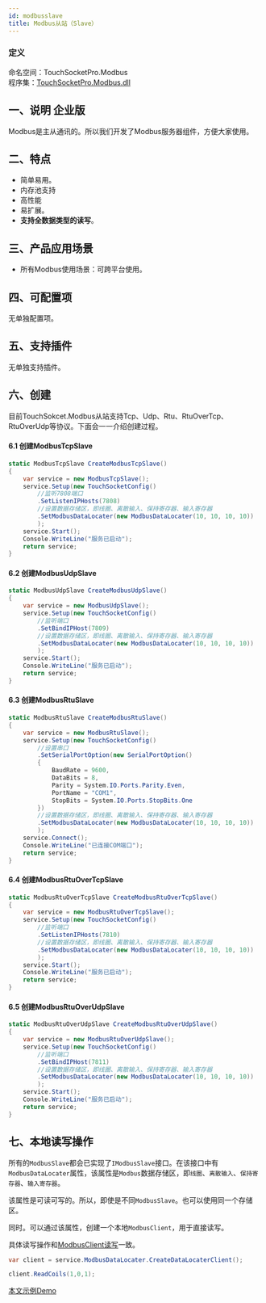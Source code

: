 ```yaml
---
id: modbusslave
title: Modbus从站（Slave）
---
```



### 定义

命名空间：TouchSocketPro.Modbus <br/>
程序集：[TouchSocketPro.Modbus.dll](https://www.nuget.org/packages/TouchSocketPro.Modbus)


## 一、说明 <Tag>企业版</Tag>

Modbus是主从通讯的。所以我们开发了Modbus服务器组件，方便大家使用。


## 二、特点

- 简单易用。
- 内存池支持
- 高性能
- 易扩展。
- **支持全数据类型的读写**。

## 三、产品应用场景

- 所有Modbus使用场景：可跨平台使用。

## 四、可配置项

无单独配置项。

## 五、支持插件

无单独支持插件。

## 六、创建

目前TouchSokcet.Modbus从站支持Tcp、Udp、Rtu、RtuOverTcp、RtuOverUdp等协议。下面会一一介绍创建过程。

#### 6.1 创建ModbusTcpSlave

```csharp showLineNumbers
static ModbusTcpSlave CreateModbusTcpSlave()
{
    var service = new ModbusTcpSlave();
    service.Setup(new TouchSocketConfig()
        //监听7808端口
        .SetListenIPHosts(7808)
        //设置数据存储区，即线圈、离散输入、保持寄存器、输入寄存器
        .SetModbusDataLocater(new ModbusDataLocater(10, 10, 10, 10))
        );
    service.Start();
    Console.WriteLine("服务已启动");
    return service;
}
```

#### 6.2 创建ModbusUdpSlave

```csharp showLineNumbers
static ModbusUdpSlave CreateModbusUdpSlave()
{
    var service = new ModbusUdpSlave();
    service.Setup(new TouchSocketConfig()
        //监听端口
        .SetBindIPHost(7809)
        //设置数据存储区，即线圈、离散输入、保持寄存器、输入寄存器
        .SetModbusDataLocater(new ModbusDataLocater(10, 10, 10, 10))
        );
    service.Start();
    Console.WriteLine("服务已启动");
    return service;
}
```

#### 6.3 创建ModbusRtuSlave

```csharp showLineNumbers
static ModbusRtuSlave CreateModbusRtuSlave()
{
    var service = new ModbusRtuSlave();
    service.Setup(new TouchSocketConfig()
        //设置串口
        .SetSerialPortOption(new SerialPortOption()
        {
            BaudRate = 9600,
            DataBits = 8,
            Parity = System.IO.Ports.Parity.Even,
            PortName = "COM1",
            StopBits = System.IO.Ports.StopBits.One
        })
        //设置数据存储区，即线圈、离散输入、保持寄存器、输入寄存器
        .SetModbusDataLocater(new ModbusDataLocater(10, 10, 10, 10))
        );
    service.Connect();
    Console.WriteLine("已连接COM端口");
    return service;
}
```

#### 6.4 创建ModbusRtuOverTcpSlave

```csharp showLineNumbers
static ModbusRtuOverTcpSlave CreateModbusRtuOverTcpSlave()
{
    var service = new ModbusRtuOverTcpSlave();
    service.Setup(new TouchSocketConfig()
        //监听端口
        .SetListenIPHosts(7810)
        //设置数据存储区，即线圈、离散输入、保持寄存器、输入寄存器
        .SetModbusDataLocater(new ModbusDataLocater(10, 10, 10, 10))
        );
    service.Start();
    Console.WriteLine("服务已启动");
    return service;
}
```

#### 6.5 创建ModbusRtuOverUdpSlave

```csharp showLineNumbers
static ModbusRtuOverUdpSlave CreateModbusRtuOverUdpSlave()
{
    var service = new ModbusRtuOverUdpSlave();
    service.Setup(new TouchSocketConfig()
        //监听端口
        .SetBindIPHost(7811)
        //设置数据存储区，即线圈、离散输入、保持寄存器、输入寄存器
        .SetModbusDataLocater(new ModbusDataLocater(10, 10, 10, 10))
        );
    service.Start();
    Console.WriteLine("服务已启动");
    return service;
}
```

## 七、本地读写操作

所有的`ModbusSlave`都会已实现了`IModbusSlave`接口。在该接口中有`ModbusDataLocater`属性，该属性是`Modbus`数据存储区，即`线圈`、`离散输入`、`保持寄存器`、`输入寄存器`。

该属性是可读可写的。所以，即使是不同`ModbusSlave`。也可以使用同一个存储区。

同时。可以通过该属性，创建一个本地`ModbusClient`，用于直接读写。

具体读写操作和[ModbusClient读写](./modbusclient.mdx)一致。

```csharp  showLineNumbers
var client = service.ModbusDataLocater.CreateDataLocaterClient();

client.ReadCoils(1,0,1);
```


[本文示例Demo](https://gitee.com/RRQM_Home/TouchSocket/tree/master/examples/Modbus/ModbusSlaveConsoleApp)

